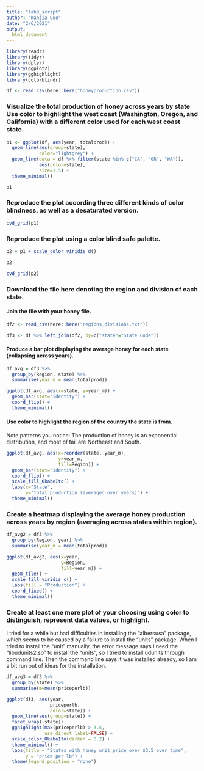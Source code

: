 ```yaml
---
title: "lab3_script"
author: "Wanjia Guo"
date: "2/6/2021"
output: 
  html_document
---
```


```r
library(readr)
library(tidyr)
library(dplyr)
library(ggplot2)
library(gghighlight)
library(colorblindr)

df <- read_csv(here::here("honeyproduction.csv"))
```

### Visualize the total production of honey across years by state Use color to highlight the west coast (Washington, Oregon, and California) with a different color used for each west coast state.


```r

p1 <- ggplot(df, aes(year, totalprod)) + 
  geom_line(aes(group=state),
            color="lightgrey") + 
  geom_line(data = df %>% filter(state %in% c("CA", "OR", "WA")), 
            aes(color=state), 
            size=1.5) + 
  theme_minimal()

p1

```

### Reproduce the plot according three different kinds of color blindness, as well as a desaturated version.

```r

cvd_grid(p1)

```

### Reproduce the plot using a color blind safe palette.

```r

p2 = p1 + scale_color_viridis_d()

p2

cvd_grid(p2)

```

### Download the file here denoting the region and division of each state.
#### Join the file with your honey file.

```r

df2 <- read_csv(here::here("regions_divisions.txt"))

df3 <- df %>% left_join(df2, by=c("state"="State Code"))

```

#### Produce a bar plot displaying the average honey for each state (collapsing across years).

```r
df_avg = df3 %>% 
  group_by(Region, state) %>% 
  summarise(year_m = mean(totalprod))

ggplot(df_avg, aes(x=state, y=year_m)) + 
  geom_bar(stat="identity") + 
  coord_flip() + 
  theme_minimal()
```

#### Use color to highlight the region of the country the state is from.
Note patterns you notice: The production of honey is an exponential distribution, and most of tail are Northeast and South.

```r
ggplot(df_avg, aes(x=reorder(state, year_m), 
                   y=year_m, 
                   fill=Region)) + 
  geom_bar(stat="identity") + 
  coord_flip() + 
  scale_fill_OkabeIto() +
  labs(x="State", 
       y="Total production (averaged over years)") + 
  theme_minimal()
```

### Create a heatmap displaying the average honey production across years by region (averaging across states within region).

```r

df_avg2 = df3 %>% 
  group_by(Region, year) %>% 
  summarise(year_m = mean(totalprod))

ggplot(df_avg2, aes(x=year, 
                    y=Region, 
                    fill=year_m)) + 
  geom_tile() + 
  scale_fill_viridis_c() + 
  labs(fill = "Production") + 
  coord_fixed() + 
  theme_minimal() 

```


### Create at least one more plot of your choosing using color to distinguish, represent data values, or highlight.

I tried for a while but had difficulties in installing the "albersusa" package, which seems to be caused by a failure to install the "units" package. When I tried to install the "unit" manually, the error message says I need the "libudunits2.so" to install the "units", so I tried to install udunits through command line. Then the command line says it was installed already, so I am a bit run out of ideas for the installation. 

```r
df_avg3 = df3 %>% 
  group_by(state) %>% 
  summarise(m=mean(priceperlb))

ggplot(df3, aes(year, 
                priceperlb, 
                color=state)) + 
  geom_line(aes(group=state)) + 
  facet_wrap(~state)+
  gghighlight(max(priceperlb) > 3.5, 
              use_direct_label=FALSE) + 
  scale_color_OkabeIto(darken = 0.2) +
  theme_minimal() +
  labs(title = "States with honey unit price over $3.5 over time", 
       y = "price per lb") + 
  theme(legend.position = "none")

```


